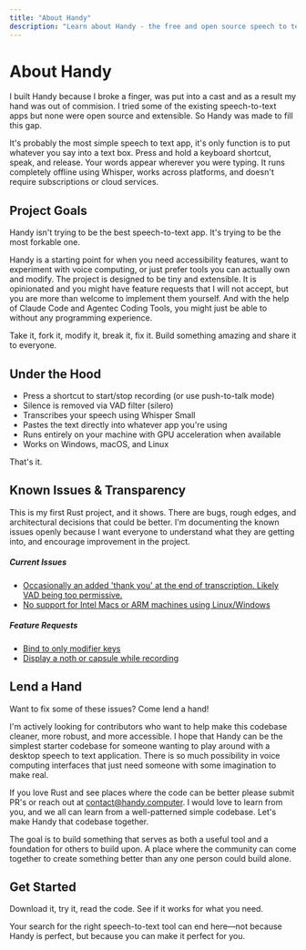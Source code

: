 ```yaml
---
title: "About Handy"
description: "Learn about Handy - the free and open source speech to text application"
---
```


# About Handy

I built Handy because I broke a finger, was put into a cast and as a result my hand was out of commision. I tried some of the existing speech-to-text apps but none were open source and extensible. So Handy was made to fill this gap.

It's probably the most simple speech to text app, it's only function is to put whatever you say into a text box. Press and hold a keyboard shortcut, speak, and release. Your words appear wherever you were typing. It runs completely offline using Whisper, works across platforms, and doesn't require subscriptions or cloud services.

## Project Goals

Handy isn't trying to be the best speech-to-text app. It's trying to be the most forkable one.

Handy is a starting point for when you need accessibility features, want to experiment with voice computing, or just prefer tools you can actually own and modify. The project is designed to be tiny and extensible. It is opinionated and you might have feature requests that I will not accept, but you are more than welcome to implement them yourself. And with the help of Claude Code and Agentec Coding Tools, you might just be able to without any programming experience.

Take it, fork it, modify it, break it, fix it. Build something amazing and share it to everyone.

## Under the Hood

- Press a shortcut to start/stop recording (or use push-to-talk mode)
- Silence is removed via VAD filter (silero)
- Transcribes your speech using Whisper Small
- Pastes the text directly into whatever app you're using
- Runs entirely on your machine with GPU acceleration when available
- Works on Windows, macOS, and Linux

That's it.

## Known Issues & Transparency

This is my first Rust project, and it shows. There are bugs, rough edges, and architectural decisions that could be better. I'm documenting the known issues openly because I want everyone to understand what they are getting into, and encourage improvement in the project.

##### Current Issues

* [Occasionally an added 'thank you' at the end of transcription. Likely VAD being too permissive.](https://github.com/cjpais/Handy/issues/11)
* [No support for Intel Macs or ARM machines using Linux/Windows](https://github.com/cjpais/Handy/issues/8)

##### Feature Requests

* [Bind to only modifier keys](https://github.com/cjpais/Handy/issues/6)
* [Display a noth or capsule while recording](https://github.com/cjpais/Handy/issues/39)

## Lend a Hand

Want to fix some of these issues? Come lend a hand!

I'm actively looking for contributors who want to help make this codebase cleaner, more robust, and more accessible. I hope that Handy can be the simplest starter codebase for someone wanting to play around with a desktop speech to text application. There is so much possibility in voice computing interfaces that just need someone with some imagination to make real.

If you love Rust and see places where the code can be better please submit PR's or reach out at [contact@handy.computer](mailto:contact@handy.computer). I would love to learn from you, and we all can learn from a well-patterned simple codebase. Let's make Handy that codebase together.

The goal is to build something that serves as both a useful tool and a foundation for others to build upon. A place where the community can come together to create something better than any one person could build alone.

## Get Started

Download it, try it, read the code. See if it works for what you need.

Your search for the right speech-to-text tool can end here—not because Handy is perfect, but because you can make it perfect for you.
